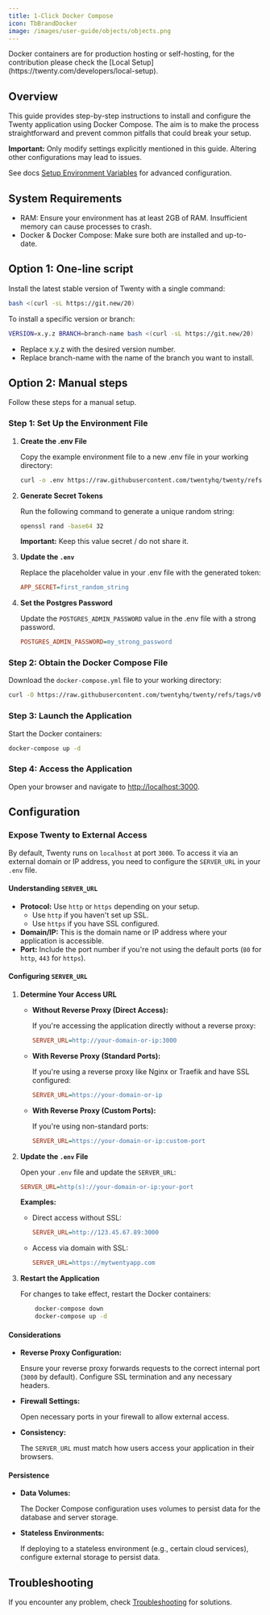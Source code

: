 ```yaml
---
title: 1-Click Docker Compose
icon: TbBrandDocker
image: /images/user-guide/objects/objects.png
---
```


<ArticleWarning>
Docker containers are for production hosting or self-hosting, for the contribution please check the [Local Setup](https://twenty.com/developers/local-setup).
</ArticleWarning>

## Overview

This guide provides step-by-step instructions to install and configure the Twenty application using Docker Compose. The aim is to make the process straightforward and prevent common pitfalls that could break your setup.

**Important:** Only modify settings explicitly mentioned in this guide. Altering other configurations may lead to issues.

See docs [Setup Environment Variables](https://twenty.com/developers/section/self-hosting/self-hosting-var) for advanced configuration.

## System Requirements

- RAM: Ensure your environment has at least 2GB of RAM. Insufficient memory can cause processes to crash.
- Docker & Docker Compose: Make sure both are installed and up-to-date.

## Option 1: One-line script

Install the latest stable version of Twenty with a single command:
```bash
bash <(curl -sL https://git.new/20)
```

To install a specific version or branch:
```bash
VERSION=x.y.z BRANCH=branch-name bash <(curl -sL https://git.new/20)
```
- Replace x.y.z with the desired version number.
- Replace branch-name with the name of the branch you want to install.

## Option 2: Manual steps
Follow these steps for a manual setup.

### Step 1: Set Up the Environment File

1. **Create the .env File**

    Copy the example environment file to a new .env file in your working directory:
    ```bash
    curl -o .env https://raw.githubusercontent.com/twentyhq/twenty/refs/tags/v0.32.0/packages/twenty-server/.env.example
    ```

2. **Generate Secret Tokens**

    Run the following command to generate a unique random string:
    ```bash
    openssl rand -base64 32
    ```
    **Important:** Keep this value secret / do not share it.

3. **Update the `.env`**

    Replace the placeholder value in your .env file with the generated token:

    ```ini
    APP_SECRET=first_random_string
    ```

4. **Set the Postgres Password**

    Update the `POSTGRES_ADMIN_PASSWORD` value in the .env file with a strong password.

    ```ini
    POSTGRES_ADMIN_PASSWORD=my_strong_password
    ```

### Step 2: Obtain the Docker Compose File

Download the `docker-compose.yml` file to your working directory:

```bash
curl -O https://raw.githubusercontent.com/twentyhq/twenty/refs/tags/v0.32.0/packages/twenty-docker/docker-compose.yml
```

### Step 3: Launch the Application

Start the Docker containers:
```bash
docker-compose up -d
```

### Step 4: Access the Application

Open your browser and navigate to [http://localhost:3000](http://localhost:3000).

## Configuration

### Expose Twenty to External Access

By default, Twenty runs on `localhost` at port `3000`. To access it via an external domain or IP address, you need to configure the `SERVER_URL` in your `.env` file.

#### Understanding `SERVER_URL`

- **Protocol:** Use `http` or `https` depending on your setup.
    - Use `http` if you haven't set up SSL.
    - Use `https` if you have SSL configured.
- **Domain/IP:** This is the domain name or IP address where your application is accessible.
- **Port:** Include the port number if you're not using the default ports (`80` for `http`, `443` for `https`).

#### Configuring `SERVER_URL`

1. **Determine Your Access URL**
    - **Without Reverse Proxy (Direct Access):**

        If you're accessing the application directly without a reverse proxy:
        ```ini
        SERVER_URL=http://your-domain-or-ip:3000
        ```

    - **With Reverse Proxy (Standard Ports):**

        If you're using a reverse proxy like Nginx or Traefik and have SSL configured:
        ```ini
        SERVER_URL=https://your-domain-or-ip
        ```

    - **With Reverse Proxy (Custom Ports):**

        If you're using non-standard ports:
        ```ini
        SERVER_URL=https://your-domain-or-ip:custom-port
        ````

2. **Update the `.env` File**

    Open your `.env` file and update the `SERVER_URL`:

    ```ini
    SERVER_URL=http(s)://your-domain-or-ip:your-port
    ```

    **Examples:**
    - Direct access without SSL:
        ```ini
        SERVER_URL=http://123.45.67.89:3000
        ```
    - Access via domain with SSL:
        ```ini
        SERVER_URL=https://mytwentyapp.com
        ```

3. **Restart the Application**

    For changes to take effect, restart the Docker containers:
    ```bash
        docker-compose down
        docker-compose up -d
    ```

#### Considerations

- **Reverse Proxy Configuration:**

    Ensure your reverse proxy forwards requests to the correct internal port (`3000` by default). Configure SSL termination and any necessary headers.

- **Firewall Settings:**

    Open necessary ports in your firewall to allow external access.

- **Consistency:**

    The `SERVER_URL` must match how users access your application in their browsers.

#### Persistence

- **Data Volumes:**

    The Docker Compose configuration uses volumes to persist data for the database and server storage.

- **Stateless Environments:**

    If deploying to a stateless environment (e.g., certain cloud services), configure external storage to persist data.


## Troubleshooting

If you encounter any problem, check [Troubleshooting](https://twenty.com/developers/section/self-hosting/troubleshooting) for solutions.

<ArticleEditContent></ArticleEditContent>
